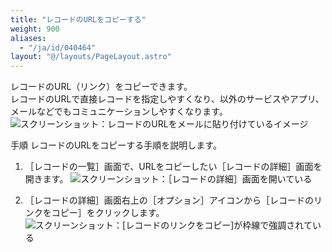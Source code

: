 ```yaml
---
title: "レコードのURLをコピーする"
weight: 900
aliases:
  - "/ja/id/040464"
layout: "@/layouts/PageLayout.astro"
---
```




レコードのURL（リンク）をコピーできます。  
レコードのURLで直接レコードを指定しやすくなり、<Kintone />以外のサービスやアプリ、メールなどでもコミュニケーションしやすくなります。  
<Img src="/k/kintone/img-ja/record_urlcopy_01.png" alt="スクリーンショット：レコードのURLをメールに貼り付けているイメージ" />

<Heading id="app_collectdata_record_urlcopy_10">手順</Heading>
レコードのURLをコピーする手順を説明します。

1. <Wovn>［レコードの一覧］</Wovn>画面で、URLをコピーしたい<Wovn>［レコードの詳細］</Wovn>画面を開きます。
   <Img src="/k/kintone/img-ja/record_urlcopy_02.png" alt="スクリーンショット：［レコードの詳細］画面を開いている" />

1. <Wovn>［レコードの詳細］</Wovn>画面右上の<Wovn>［オプション］</Wovn>アイコンから<Wovn>［レコードのリンクをコピー］</Wovn>をクリックします。<Wovn></Wovn>
   <Img src="/k/kintone/img-ja/record_urlcopy_03.png" alt="スクリーンショット：[レコードのリンクをコピー]が枠線で強調されている" />
